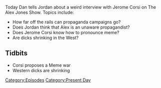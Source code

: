 {{DEFAULTSORT:
    #_EPISODE_0043:May 17, 2017
}}{{Episode
    | title           = May 17, 2017
    | caption         = Listen to this episode on [https://knowledgefight.libsyn.com/knowledge-fight-may-17-2017 Libsyn] [https://open.spotify.com/episode/3JoWzBEqThoPempo35u9be Spotify]
    | episodeNumber   = 43
    | length          = 01:54:53
    | airDate         = May 19, 2017
    | coverageDate    = May 17, 2017
    | episodeType     = [[:Category:Present Day|Present Day]]
    | appearance      = [[Jerome Corsi]]
    | previousEpisode = [[42: March 11, 2014]]
    | nextEpisode     = [[44: May 22, 2017]]
}}

{{Stub}}

Today Dan tells Jordan about a weird interview with Jerome Corsi on The Alex Jones Show. Topics include:

*How far off the rails can propaganda campaigns go?
*Does Jordan think that Alex is an unaware propagandist?
*Does Jerome Corsi know how to pronounce meme?
*Are dicks shrinking in the West?

==Tidbits==

*Corsi proposes a Meme war
*Western dicks are shrinking

[[Category:Episodes]]
[[Category:Present Day]]
